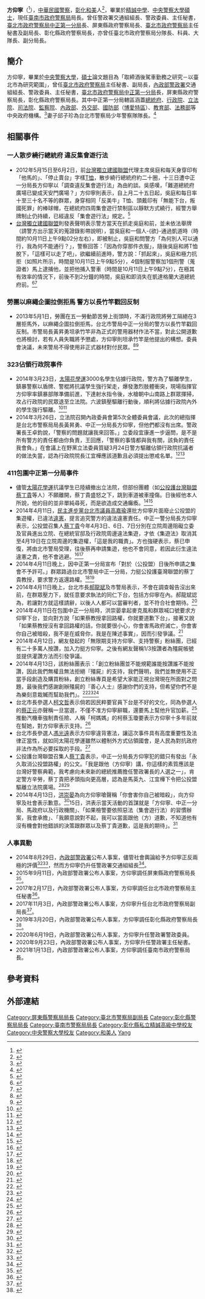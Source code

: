 {{Infobox_officeholder
| name = 方仰寧
| image name =
| width = 300px
| period = 
| sex = 男 
| party = 
| native place = [[臺灣省|臺灣省]][[彰化縣|彰化縣]]
| nationality = {{ROC}}
| date of birth = {{birth date and age|1963|3|22}}
| place of birth = {{TWN}}[[彰化縣|彰化縣]][[和美鎮|和美鎮]]
| spouse= 邱子珍
| children = 一女
| educate = 
*[[彰化縣私立精誠高級中學|彰化縣私立精誠高級中學]]國中部、高中部
*[[中央警察大學|中央警察大學]]50期行政警察學系
*[[中央警察大學|中央警察大學]]警政研究所碩士
| past = 
*臺北市政府警察局交通警察大隊分隊長
*臺北市政府警察局內湖分局巡官
*臺北市政府警察局中山分局人事室助理員
*臺北市政府警察局人事室助理員
*臺北市政府警察局人事室科員
*臺北市政府警察局萬華分局督察員
*臺北市政府警察局督察室督察員
*臺北市政府警察局公共關係室股長
*臺北市政府警察局中正第一分局組長
*臺北市政府警察局中山分局組長
*臺北市政府警察局交通警察大隊副大隊長
*臺北市政府警察局中正第二分局副分局長
*臺北市政府警察局中正第一分局副分局長
*臺北市政府警察局督察室督察
*臺北市政府警察局交通警察大隊代理大隊長
*臺北市政府警察局交通警察大隊大隊長
*臺北市政府警察局中正第一分局分局長
*內政部警政署交通組組長
*屏東縣政府警察局局長
*臺北市政府警察局主任秘書
*臺北市政府警察局副局長
*彰化縣政府警察局局長
*內政部警政署警政委員
*內政部警政署主任秘書
*臺南市政府警察局局長
}}
{{portal box|人物|台灣|警察與執法}}
'''方仰寧'''（{{bd|1963年|3月22日||catIdx=Fang方}}<ref>{{cite web|url=https://tw.appledaily.com/new/realtime/20190322/1537894/|title=學運一戰成名今返鄉 方仰寧任彰化警局長｜蘋果新聞網｜蘋果日報|website=蘋果新聞網}}</ref>），[[中華民國警察|中華民國警察]]，[[彰化縣|彰化]][[和美|和美]]人<ref>{{cite web|url=https://m.xuite.net/blog/pinkpig650408/pinkpig650408/210833856|title=方仰寧回老家 母噙淚：嘜擱做了 @ 大昌證券期權手續費驚喜價 :: 隨意窩 Xuite日誌|website=隨意窩|access-date=2020-01-01|archive-url=https://web.archive.org/web/20190502224506/https://m.xuite.net/blog/pinkpig650408/pinkpig650408/210833856|archive-date=2019-05-02|dead-url=no}}</ref>，畢業於[[精誠中學|精誠中學]]、[[中央警察大學|中央警察大學]][[碩士|碩士]]，現任[[臺南市政府警察局|臺南市政府警察局]]局長。曾任警政署交通組組長、警政委員、主任秘書，[[臺北市政府警察局中正第一分局|臺北市政府警察局中正第一分局]]長、屏東縣政府警察局長、[[臺北市政府警察局|臺北市政府警察局]]主任秘書及副局長、彰化縣政府警察局長，亦曾任臺北市政府警察局分隊長、科員、大隊長、副分局長。

== 簡介 ==
方仰寧，畢業於[[中央警察大學|中央警察大學]]，[[碩士|碩士]]論文題目為「取締酒後駕車勤務之研究－以臺北市為研究範圍」，曾任[[臺北市政府警察局|臺北市政府警察局]]主任秘書、副局長，[[內政部警政署|內政部警政署]]交通組組長、警政委員、主任秘書，[[臺北市政府警察局中正第一分局|臺北市政府警察局中正第一分局]]長，屏東縣政府警察局長，彰化縣政府警察局長。其中中正第一分局轄區涵蓋[[中華民國總統府|總統府]]、[[中華民國行政院|行政院]]、[[中華民國立法院|立法院]]、[[中華民國司法院|司法院]]、[[中華民國監察院|監察院]]、[[中華民國內政部|內政部]]、[[中華民國外交部|外交部]]、[[中華民國國防部|國防部]]（[[博愛特區|博愛特區]]）、[[中華民國教育部|教育部]]、[[中華民國法務部|法務部]]等中央政府機構。<ref>{{cite web |url=http://c1pp.tcpd.gov.tw/ct.asp?xItem=1001965&CtNode=24383&mp=108021 |title=臺北市政府警察局中正第一分局 ─ 轄區特色 |accessdate=2014-04-12 |archive-url=https://web.archive.org/web/20140413130803/http://c1pp.tcpd.gov.tw/ct.asp?xItem=1001965&CtNode=24383&mp=108021 |archive-date=2014-04-13 |dead-url=yes }}</ref>妻子邱子珍為台北市警察局少年警察隊隊長。<ref>{{cite news |url=http://video.n.yam.com/20140412227784/ |title=挺方仰寧！ 女兒臉書心疼、基層警聲援 |language=zh-hant |work=TVBS |date=2014-04-12 |accessdate=2014-04-13 |archive-url=https://web.archive.org/web/20140413125752/http://video.n.yam.com/20140412227784/ |archive-date=2014-04-13 |dead-url=no }}</ref>

== 相關事件 ==
=== 一人散步繞行總統府 違反集會遊行法 ===
*2012年5月15日至6月2日，前[[台灣獨立建國聯盟|台灣獨立建國聯盟]]代理主席吳庭和每天身穿印有「他馬的」、「停止賣台」字樣[[T恤|T恤]]，散步繞行總統府約二十圈，十三日遭中正一分局長方仰寧以「調查違反集會遊行法」為由約談。吳感嘆，「難道總統府廣場已變成天安門廣場？」方仰寧則表示，自上月二十五日起，吳庭和每日率十至三十名不等的群眾，身穿相同「反美牛」T恤、頭戴印有「無能下台，叛國死罪」的棒球帽，在總統府四周集會遊行禁制區以靜默方式繞行，經警方舉牌制止仍持續，已經違反「集會遊行法」規定。<ref>{{cite news |url=http://news.ltn.com.tw/news/politics/paper/591926 |title=繞行總統府 嗆馬民眾被約談 |language=zh-hant |work=自由時報 |date=2012-06-15 |accessdate=2014-04-12 |archive-url=https://web.archive.org/web/20140413144135/http://news.ltn.com.tw/news/politics/paper/591926 |archive-date=2014-04-13 |dead-url=no }}</ref>
*[[台灣獨立建國聯盟|台灣獨立建國聯盟]]則發表聲明表示警方當天在抓走吳庭和前，並未依法舉牌（請警方出示當天的蒐證錄影帶說明），當吳庭和一個人-{欲}-通過凱道時（時間約10月11日上午9點02分左右），即被制止，吳庭和問警方「為何別人可以通行，我為何不能通行？」，警察回答：「因為你穿那件衣服」，隨後吳庭和將T恤脫下，「這樣可以走了吧」，欲繼續前進時，警方說：「抓起來」，吳庭和極力抗拒（如照片所示，時間是10月11日上午9點5分），4個制服警察加1個刑警（蒐證者）馬上逮捕他，並把他捕入警車（時間是10月11日上午9點7分），在極其有效率的情況下，前後不到2分鐘的時間，吳庭和即消失在凱達格蘭大道總統府前。<ref>{{cite web |url=http://www.hi-on.org.tw/bulletins.jsp?b_ID=84340 |title=警察非法逮捕、侵犯人權，事後說謊！ |date=2008-10-15 |accessdate=2014-04-12 |archive-url=https://web.archive.org/web/20140413150052/http://www.hi-on.org.tw/bulletins.jsp?b_ID=84340 |archive-date=2014-04-13 |dead-url=yes }}</ref><ref>{{cite web |url=http://blog.roodo.com/lifeshot/archives/7382587.html |title=台灣獨立建國聯盟：警察非法逮捕、侵犯人權，事後說謊！（圖文） |date=2008-10-15 |accessdate=2014-04-12 |archive-url=https://web.archive.org/web/20140413150526/http://blog.roodo.com/lifeshot/archives/7382587.html |archive-date=2014-04-13 |dead-url=yes }}</ref>

=== 勞團以麻繩企圖拉倒拒馬 警方以長竹竿戳回反制 ===
*2013年5月1日，勞團在五一勞動節苦勞上街頭時，不滿行政院將勞工隔絕在3層拒馬外，以麻繩企圖拉倒拒馬，台北市警局中正一分局的警方以長竹竿戳回反制。市警局長黃昇勇坦承竹竿非為正式的警用器材作法不當，對此公開道歉也將檢討，若有人員失職將予懲處，方仰寧則坦承竹竿是他提出的構想。委員會決議，未來警局不得使用非正式器材對付民眾。<ref>{{cite news |url=http://www.appledaily.com.tw/appledaily/article/headline/20130502/34990706/ |title=官逼民反 5萬苦勞淋雨討年金 |language=zh-hant |work=蘋果日報 |date=2013-05-02 |accessdate=2014-04-15 |archive-url=https://web.archive.org/web/20140416182836/http://www.appledaily.com.tw/appledaily/article/headline/20130502/34990706/ |archive-date=2014-04-16 |dead-url=no }}</ref><ref>{{cite news |url=http://www.appledaily.com.tw/realtimenews/article/life/20130503/178056 |title=遊行拿長竿戳勞工　市警局長道歉 |language=zh-hant |work=蘋果日報 |date=2013-05-03 |accessdate=2014-04-12 |archive-url=https://web.archive.org/web/20150924135428/http://www.appledaily.com.tw/realtimenews/article/life/20130503/178056 |archive-date=2015-09-24 |dead-url=no }}</ref>

=== 323佔領行政院事件 ===
{{seealso|太陽花學運|323佔領行政院事件}}
*2014年3月23日，[[太陽花學運|太陽花學運]]3000名學生佔據行政院，警方為了驅離學生，鎮暴警察以盾牌、警棍將抗議學生強行架走，爆發激烈肢體衝突，現場指揮官方仰寧率鎮暴部隊準備前進，下達射水指令後，水槍朝中山南路上群眾揮掃，攻占行政院的民眾退至立法院。六波鎮壓驅離行動後，順利將佔據行政院內外的學生強行驅離。<ref>{{Cite web|url=http://www.appledaily.com.tw/realtimenews/article/politics/20140325/366448/|title=馬英九血腥鎮壓　全記錄|date=2014年3月25日|publisher=蘋果日報|language=zh-hant|accessdate=2014-03-24|archive-url=https://web.archive.org/web/20140325070116/http://www.appledaily.com.tw/realtimenews/article/politics/20140325/366448/|archive-date=2014年3月25日|dead-url=no}}</ref><ref>{{cite news |url=http://www.chinatimes.com/newspapers/20140325000380-260102 |title=一夜驚心 6波驅離 水攻收復政院 |language=zh-hant |work=中國時報 |date=2014-03-25 |accessdate=2014-04-15 |archive-url=https://web.archive.org/web/20140413123710/http://www.chinatimes.com/newspapers/20140325000380-260102 |archive-date=2014-04-13 |dead-url=no }}</ref>
*2014年3月26日，立法院召開內政委員會第5次全體委員會議，此次的總指揮是台北市警察局局長黃昇勇、中正一分局長方仰寧，但他們都沒有出席。警政署長王卓鈞說，「警察的問題就讓我來回答。」立委段宜康進一步逼問，是不是所有警方的責任都由你負責，王回應，「警察的事情都與我有關，該負的責任我會負。」在會議上在野黨立法委員質疑3月24日警方驅離佔領行政院抗議者的做法失當，認為行政院院長江宜樺應該道歉且必須提出懲戒名單。<ref>{{cite news |url=http://udn.com/NEWS/BREAKINGNEWS/BREAKINGNEWS1/8573366.shtml |title=官員被打臉 段宜康要江揆道歉 |language=zh-hant |work=台灣醒報 |date=2014-03-26 |accessdate=2014-04-15 |archive-url=https://web.archive.org/web/20140416175556/http://udn.com/NEWS/BREAKINGNEWS/BREAKINGNEWS1/8573366.shtml |archive-date=2014-04-16 |dead-url=no }}</ref><ref>{{Cite web|url=http://www.voachinese.com/content/taiwan-reactions-20140326/1879516.html|title=民進黨立委稱警方驅離學生執法過當|date=2014年3月26日|publisher=[[美國之音|美國之音]]|language=zh-hant|accessdate=2014年3月27日|archive-url=https://web.archive.org/web/20140326174124/http://www.voachinese.com/content/taiwan-reactions-20140326/1879516.html|archive-date=2014年3月26日|dead-url=no}}</ref>

=== 411包圍中正第一分局事件 ===
{{Main|411包圍中正第一分局事件}}
* 儘管[[太陽花學運|太陽花學運]]抗議學生已陸續撤出立法院，但部份團體（如[[公投護台灣聯盟|公投護台灣聯盟]][[蔡丁貴|蔡丁貴]]等人）不願離開，蔡丁貴盛怒之下，跳到車道被車撞傷。日後經他本人所說，他的目的並非單純尋死，而是欲造成交通癱瘓。<ref>{{cite news |url=http://udn.com/NEWS/NATIONAL/NAT2/8606900.shtml |title=蔡丁貴被車撞 林飛帆：我真他x的礙事 |language=zh-hant |work=聯合新聞網 |date=2014-04-11 |accessdate=2014-04-15 |archive-url=https://web.archive.org/web/20140414020144/http://udn.com/NEWS/NATIONAL/NAT2/8606900.shtml |archive-date=2014-04-14 |dead-url=no }}</ref><ref>{{cite news |url=http://n.yam.com/ebcnews/society/20140414/20140414229793.html |title=蔡丁貴澄清非尋死 目的是癱瘓交通 |language=zh-hant |work=東森新聞 |date=2014-04-14 |accessdate=2014-04-15 |archive-url=https://web.archive.org/web/20140416183614/http://n.yam.com/ebcnews/society/20140414/20140414229793.html |archive-date=2014-04-16 |dead-url=no }}</ref>
* 2014年4月11日，[[民主進步黨|民主進步黨]][[台北市議員|台北市議員]][[高嘉瑜|高嘉瑜]]還批方仰寧片面廢止公投盟的集遊權，已違法[[違憲|違憲]]，提言追究警方的違法違憲責任。中正一警分局長方仰寧表示，公投盟召集人[[蔡丁貴|蔡丁貴]]今年4月3日、6日、7日分別在立院周邊阻礙立委及官員進出立院、在總統官邸及行政院周邊違法集遊，才依《集遊法》取消其至4月19日在立院周邊的集遊權，「這是我的職責」。方也強硬表示，蔡已申復，將由北市警局受理，往後蔡再申請集遊，他也不會同意，若因此衍生違法違憲之責，他不會逃避。<ref>{{cite news | url=http://www.appledaily.com.tw/realtimenews/article/politics/20140411/377592 | title=北市警局永不准公投盟集遊　遭批違法違憲 | language=zh-hant | work=蘋果日報 | date=2014-04-10 | accessdate=2014-04-11 | archive-url=https://web.archive.org/web/20140413125938/http://www.appledaily.com.tw/realtimenews/article/politics/20140411/377592/ | archive-date=2014-04-13 | dead-url=no }}</ref><ref> {{cite news |url=http://video.n.yam.com/20140413228851 |title=「違憲也要做」 方仰寧答詢埋導火線 |language=zh-hant |work=壹電視 |date=2014-04-13 |accessdate=2014-04-16 |deadurl=yes |archiveurl=https://web.archive.org/web/20140416183312/http://video.n.yam.com/20140413228851 |archivedate=2014-04-16 }}</ref>
* 2014年4月11日晚上，因中正第一分局宣布「對於（公投盟）日後所申請之集會不予許可。」群眾路過台北市警局中正一分局，力挺公投護臺灣聯盟的蔡丁貴教授，要求警方返還路權。<ref>{{cite news | url=http://www.appledaily.com.tw/realtimenews/article/politics/20140411/377688 | title=【沃草快訊】反對違憲集遊「永久黑名單」！民眾包圍北市一分局 | language=zh-hant | work=蘋果日報 | date=2014-04-11 | accessdate=2014-04-11 | archive-url=https://web.archive.org/web/20140413123036/http://www.appledaily.com.tw/realtimenews/article/politics/20140411/377688 | archive-date=2014-04-13 | dead-url=no }}</ref><ref>{{cite news | url=http://www.appledaily.com.tw/realtimenews/article/politics/20140411/377789 | title=群眾轉往立院　物資運抵現場 | language=zh-hant | work=蘋果日報 | date=2014-04-11 | accessdate=2014-04-11 | archive-url=https://web.archive.org/web/20140413123441/http://www.appledaily.com.tw/realtimenews/article/politics/20140411/377789 | archive-date=2014-04-13 | dead-url=no }}</ref>
* 2014年4月11日晚上，台北市長[[郝龍斌|郝龍斌]]及市警局表示，不會在調查報告沒出來前，在群眾壓力下，就任意要求執法的同仁下台，包括方仰寧在內。郝龍斌認為，若讓對方就這樣請辭，以後人人都可以當審判者，並不符合社會期待。<ref>{{cite news | url=http://www.appledaily.com.tw/realtimenews/article/politics/20140412/377795 | title=方仰寧請辭　 郝龍斌暫不同意 | language=zh-hant | work=蘋果日報 | date=2014-04-11 | accessdate=2014-04-11 | archive-url=https://web.archive.org/web/20140414014218/http://www.appledaily.com.tw/realtimenews/article/politics/20140412/377795 | archive-date=2014-04-14 | dead-url=no }}</ref>
*2014年4月11日在包圍中正一分局時，洪崇晏拿起麥克風和群眾喊口號要求方仰寧下台，並向對方說「如果蔡教授拿回路權，你就要道歉下台」，接著又說「如果蔡教授沒有拿回路權的話，你就要很小心，你會害馬政府滅亡，你會害你自己被暗殺，我不是在威脅你，我是在陳述事實」，因而引發爭議。<ref>{{cite news |url=https://tw.news.yahoo.com/帶千人圍警局-洪崇晏-人不是我號召-012501254.html |title=帶千人圍警局-洪崇晏-人不是我號召 |language=zh-hant |work=NOWnews |date=2014-04-12 |accessdate=2014-04-12 |archive-url=https://web.archive.org/web/20160305204427/https://tw.news.yahoo.com/%E5%B8%B6%E5%8D%83%E4%BA%BA%E5%9C%8D%E8%AD%A6%E5%B1%80-%E6%B4%AA%E5%B4%87%E6%99%8F-%E4%BA%BA%E4%B8%8D%E6%98%AF%E6%88%91%E8%99%9F%E5%8F%AC-012501254.html |archive-date=2016-03-05 |dead-url=no }}</ref>
*2014年4月12日，網友發起的「無限期支持方仰寧、支持警察」粉絲團，已經有二十多萬人按讚，加入力挺方仰寧。之後有網友聲稱1/3按讚者為殭屍帳號並提供灌讚方法而引發爭議。
*2014年4月13日，該粉絲團表示：「創立粉絲團並不能規範誰能按讚誰不能按讚，因此我們無權且無法拒絕『殭屍』的支持，我們聲明，我們並無使用不正當手段創造及購買粉絲，創立粉絲專頁是希望大家能正視台灣現在所面對之問題，最後我們感謝創辦殭屍的『善心人士』感謝你們的支持，但希望你們不是為樂刻意栽贓而幫助我們」。<ref>{{cite web|url=https://www.ettoday.net/news/20140413/345825.htm|title=挺方仰寧粉絲團2天飆20萬讚 網友爆卦「1/3殭屍帳號」 - ETtoday新聞雲|first=|last=https://www.facebook.com/ETtoday|access-date=2020-01-01|archive-url=https://web.archive.org/web/20190503054509/https://www.ettoday.net/news/20140413/345825.htm|archive-date=2019-05-03|dead-url=no}}</ref><ref>{{cite web|url=https://www.facebook.com/pages/category/Non-Governmental-Organization--NGO-/310212962461242/|title=無限期支持警察|access-date=2020-01-01|archive-date=2020-09-21|archive-url=https://web.archive.org/web/20200921145420/https://www.facebook.com/pages/category/Non-Governmental-Organization--NGO-/310212962461242/|dead-url=no}}</ref><ref>{{Cite web |url=http://setmoney.blob.core.windows.net/newsimages/2014/04/13/66557.jpg |title=無限期支持方仰寧、支持警察 |access-date=2014-06-17 |archive-url=https://web.archive.org/web/20140419030148/http://setmoney.blob.core.windows.net/newsimages/2014/04/13/66557.jpg |archive-date=2014-04-19 |dead-url=yes }}</ref>
*台北市長參選人[[柯文哲|柯文哲]]表示倘若因民粹要官員下台是不好的文化，同為參選人的[[蔡正元|蔡正元]]亦聲稱一旦當選，不僅不准方仰寧辭職，還要馬上幫他升官加薪。<ref>{{cite news |url=http://news.rti.org.tw/news/detail/?memcache=1&memcache_expire=180&recordId=100303 |title=柯文哲：因民粹要官員下台 是不好的文化 |language=zh-hant |work=聯合報 |date=2014-04-13 |accessdate=2014-04-13 |deadurl=yes |archiveurl=https://web.archive.org/web/20140413131219/http://news.rti.org.tw/news/detail/?memcache=1&memcache_expire=180&recordId=100303 |archivedate=2014年4月13日 |df= }}</ref>推動汽機車強制責任險、人稱「柯媽媽」的柯蔡玉瓊要表示方仰寧十多年前就在幫她，對方仰寧表示支持。<ref>{{cite news|url=http://udn.com/NEWS/BREAKINGNEWS/BREAKINGNEWS1/8608908.shtml|title=方仰寧 柯媽媽：公私分明正直|language=zh-hant|work=聯合報|date=2014-04-12|accessdate=2014-04-13|archive-url=https://web.archive.org/web/20140413124434/http://udn.com/NEWS/BREAKINGNEWS/BREAKINGNEWS1/8608908.shtml|archive-date=2014-04-13|dead-url=no}}</ref>
*台北市長參選人[[馮光遠|馮光遠]]表示方仰寧違背憲法，讓這次事件具有高度重要性及法律正當性，就如同太陽花學運雖然以體制外方式佔領國會，是人民為對抗政府非法作為所必要採取的手段。<ref>{{cite news |url=http://news.ltn.com.tw/news/politics/breakingnews/987194 |title=馮光遠：民「路過」包圍警局 方仰寧違憲引致 |language=zh-hant |work=自由時報 |date=2014-04-12 |accessdate=2014-04-13 |archive-url=https://web.archive.org/web/20140413154602/http://news.ltn.com.tw/news/politics/breakingnews/987194 |archive-date=2014-04-13 |dead-url=no }}</ref>
*公投護台灣聯盟召集人[[蔡丁貴|蔡丁貴]]表示，中正一分局長方仰寧犯的錯只有發出「永久取消公投盟路權」的公文。「我是跟他（方仰寧）講，你這樣的素質應該是台灣好警察典範，我考慮向未來新的總統推薦擔任警政署長的人選之一」，肯定警方辛勞，蔡丁貴把矛頭指向更高層，認為是馬英九、江宜樺下令把公投盟驅離立法院廣場。<ref>{{cite news |url=http://www.appledaily.com.tw/realtimenews/article/politics/20140414/379028 |title=【新頭殼】蔡丁貴：馬英九應該向方仰寧道歉 |language=zh-hant |work=新頭殼newtalk |date=2014-04-14 |accessdate=2014-04-14 |archive-url=https://web.archive.org/web/20140415074118/http://www.appledaily.com.tw/realtimenews/article/politics/20140414/379028 |archive-date=2014-04-15 |dead-url=no }}</ref><ref>{{cite news |url=http://n.yam.com/ebcnews/politics/20140414/20140414230474.html |title=還公投盟立院廣場 蔡丁貴隔門送請願書 |language=zh-hant |work=東森新聞 |date=2014-04-14 |accessdate=2014-04-14 |archive-url=https://web.archive.org/web/20140416092000/http://n.yam.com/ebcnews/politics/20140414/20140414230474.html |archive-date=2014-04-16 |dead-url=no }}</ref>
*2014年4月13日，[[洪崇晏|洪崇晏]]為向方仰寧嗆聲稱「你會害你自己被暗殺」，向方仰寧及社會表示歉意。<ref>{{cite news |url=http://news.ltn.com.tw/news/politics/breakingnews/987510 |title=嗆方仰寧「你會害自己被暗殺」 洪崇晏道歉 |language=zh-hant |work=自由時報 |date=2014-04-13 |accessdate=2014-04-14 |archive-url=https://web.archive.org/web/20140413162712/http://news.ltn.com.tw/news/politics/breakingnews/987510 |archive-date=2014-04-13 |dead-url=no }}</ref>15日，洪表示當天活動的首謀就是「方仰寧、中正一分局、馬政府以及行政機關」、「如果檢警要依照惡法（集會遊行法）的習慣辦案，我會承擔」、「我願意說對不起，我可以當面跟他（方）道歉，不知道他有沒有機會對他錯誤的決策跟群眾以及蔡丁貴道歉，這是我的期待」。<ref>{{cite news |url=http://www.nownews.com/n/2014/04/15/1192049 |title=洪崇晏：方仰寧是包圍中正一分局的首謀 |language=zh-hant |work=NOWnews |date=2014-04-15 |accessdate=2014-04-15 |archive-url=https://web.archive.org/web/20140416182329/http://www.nownews.com/n/2014/04/15/1192049 |archive-date=2014-04-16 |dead-url=no }}</ref>

=== 人事異動 ===
*2014年8月29日，[[內政部警政署|內政部警政署]]公布人事案，儘管社會輿論給予方仰寧正反兩極的評價<ref>{{cite news |url=http://www.ettoday.net/news/20140412/345583.htm |title=陳為廷：那些罵洪崇晏壞事的人，你們給我閉嘴 |language=zh-hant |work=ETtoday |date=2014-04-12 |accessdate=2014-09-01 |archive-url=https://web.archive.org/web/20141011034429/http://www.ettoday.net/news/20140412/345583.htm |archive-date=2014-10-11 |dead-url=no }}</ref><ref>{{cite news |url=http://news.ltn.com.tw/news/politics/breakingnews/1093397 |title=警政署人事調整 方仰寧調升署交通組組長 |language=zh-hant |work=自由時報 |date=2014-08-29 |accessdate=2014-09-01 |archive-url=https://web.archive.org/web/20140904024948/http://news.ltn.com.tw/news/politics/breakingnews/1093397 |archive-date=2014-09-04 |dead-url=no }}</ref>，然而方仰寧仍升任警政署交通組組長<ref>{{cite news |url=http://www.ettoday.net/news/20140830/395518.htm |title=方仰寧高升交通組長網：學生的血，鋪成了升官的紅毯 |language=zh-hant |work=ETtoday |date=2014-08-30 |accessdate=2014-09-01 |archive-url=https://web.archive.org/web/20140831181456/http://www.ettoday.net/news/20140830/395518.htm |archive-date=2014-08-31 |dead-url=no }}</ref>。
*2015年9月11日，內政部警政署公布人事案，方仰寧調任屏東縣政府警察局長<ref>{{cite web|url=http://tw.news.yahoo.com/%E5%A4%AA%E9%99%BD%E8%8A%B1%E5%AD%B8%E9%81%8B%E6%9C%9F%E9%96%93%E8%81%B2%E5%90%8D%E5%A4%A7%E5%99%AA-%E6%96%B9%E4%BB%B0%E5%AF%A7%E8%AA%BF%E5%8D%87%E5%B1%8F%E6%9D%B1%E8%AD%A6%E5%AF%9F%E5%B1%80%E9%95%B7-084257481.html|title=太陽花學運期間聲名大噪 方仰寧調升屏東警察局長|access-date=2020-01-01|archive-url=https://web.archive.org/web/20190502073136/https://tw.news.yahoo.com/%E5%A4%AA%E9%99%BD%E8%8A%B1%E5%AD%B8%E9%81%8B%E6%9C%9F%E9%96%93%E8%81%B2%E5%90%8D%E5%A4%A7%E5%99%AA-%E6%96%B9%E4%BB%B0%E5%AF%A7%E8%AA%BF%E5%8D%87%E5%B1%8F%E6%9D%B1%E8%AD%A6%E5%AF%9F%E5%B1%80%E9%95%B7-084257481.html|archive-date=2019-05-02|dead-url=no}}</ref>。
*2017年2月17日，內政部警政署公布人事案，方仰寧調任台北市政府警察局主任秘書<ref>{{cite web|url=https://www.cna.com.tw/news/firstnews/201702175017.aspx|title=警政署人事異動 方仰寧調北市警局主秘 - 社會 - 重點新聞 - 中央社 CNA|access-date=2020-01-01|archive-url=https://web.archive.org/web/20190505013808/https://www.cna.com.tw/news/firstnews/201702175017.aspx|archive-date=2019-05-05|dead-url=no}}</ref>。
*2017年11月3日，內政部警政署公布人事案，方仰寧升任台北市政府警察局副局長<ref>{{cite news|author=|title=新署長首波大調動　86高階警官異動|url=https://news.tvbs.com.tw/life/805193|accessdate=2018-07-27|newspaper=《[[TVBS|TVBS]]》|date=2017-11-03|archive-date=2020-09-21|archive-url=https://web.archive.org/web/20200921145524/https://news.tvbs.com.tw/life/805193|dead-url=no}}</ref>。
*2019年3月20日，內政部警政署公布人事案，方仰寧調任彰化縣政府警察局長<ref>{{cite web|url=https://www.cna.com.tw/news/asoc/201903200249.aspx|title=18名高階警官異動 方仰寧調彰化縣警察局長 - 社會 - 中央社 CNA|access-date=2019-03-31|archive-url=https://web.archive.org/web/20190331001157/https://www.cna.com.tw/news/asoc/201903200249.aspx|archive-date=2019-03-31|dead-url=no}}</ref>。
*2020年6月19日，內政部警政署公布人事案，方仰寧升任警政署警政委員。
*2020年9月23日，內政部警政署公布人事案，方仰寧升任警政署主任秘書。
*2021年1月13日，內政部警政署公布人事案，方仰寧調任臺南市政府警察局長。

== 參考資料 ==
{{Reflist|2}}
==外部連結==
{{太陽花學運}}
{{DEFAULTSORT:Fang}}
[[Category:屏東縣警察局局長|Category:屏東縣警察局局長]]
[[Category:臺北市警察局副局長|Category:臺北市警察局副局長]]
[[Category:彰化縣警察局局長|Category:彰化縣警察局局長]]
[[Category:臺南市警察局局長|Category:臺南市警察局局長]]
[[Category:彰化縣私立精誠高級中學校友|Category:彰化縣私立精誠高級中學校友]]
[[Category:中央警察大學校友|Category:中央警察大學校友]]
[[Category:和美人|Category:和美人]]
[[Category:方姓|Yang]]